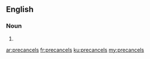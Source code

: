 ==English==

===Noun===
{{head|en|noun plural form}}

# {{plural of|precancel|lang=en}}

[[ar:precancels]]
[[fr:precancels]]
[[ku:precancels]]
[[my:precancels]]